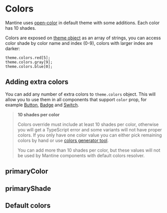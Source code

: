

# Colors

Mantine uses [open-color](https://yeun.github.io/open-color/) in default theme with some additions.
Each color has 10 shades.

Colors are exposed on [theme object](/theming/theme-object) as an array of strings,
you can access color shade by color name and index (0-9), colors with larger index are darker:

```tsx
theme.colors.red[5];
theme.colors.gray[9];
theme.colors.blue[0];
```

## Adding extra colors

You can add any number of extra colors to `theme.colors` object.
This will allow you to use them in all components that support `color` prop, for example
[Button](/core/button), [Badge](/core/badge) and [Switch](/core/switch).

<Demo data={ThemingDemos.colorsOverride} />

> **10 shades per color**
>
> Colors override must include at least 10 shades per color, otherwise you will get a TypeScript error
> and some variants will not have proper colors. If you only have one color value you can either
> pick remaining colors by hand or use [colors generator tool](/colors-generator).
>
> You can add more than 10 shades per color, but these values will not be used by Mantine components
> with default colors resolver.

## primaryColor

<Demo data={ThemingDemos.primaryColor} />

## primaryShade

<Demo data={ThemingDemos.primaryShadeConfigurator} />

## Default colors

<ThemeColors />

